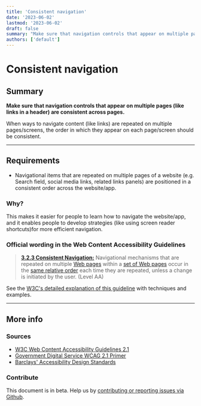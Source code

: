 ```yaml
---
title: 'Consistent navigation'
date: '2023-06-02'
lastmod: '2023-06-02'
draft: false
summary: "Make sure that navigation controls that appear on multiple pages (like links in a header) are consistent across pages."
authors: ['default']
---
```


# Consistent navigation

## Summary

**Make sure that navigation controls that appear on multiple pages (like links in a header) are consistent across pages.**

When ways to navigate content (like links) are repeated on multiple pages/screens, the order in which they appear on each page/screen should be consistent.

---

## Requirements

* Navigational items that are repeated on multiple pages of a website (e.g. Search field, social media links, related links panels) are positioned in a consistent order across the website/app.

### Why?

This makes it easier for people to learn how to navigate the website/app, and it enables people to develop strategies (like using screen reader shortcuts)for more efficient navigation.

### Official wording in the Web Content Accessibility Guidelines

> [**3.2.3 Consistent Navigation:**](https://www.w3.org/TR/UNDERSTANDING-WCAG20/consistent-behavior-consistent-locations.html) Navigational mechanisms that are repeated on multiple [Web pages](https://www.w3.org/TR/UNDERSTANDING-WCAG20/consistent-behavior-consistent-locations.html#webpagedef) within a [set of Web pages](https://www.w3.org/TR/UNDERSTANDING-WCAG20/consistent-behavior-consistent-locations.html#set-of-web-pagesdef) occur in the [same relative order](https://www.w3.org/TR/UNDERSTANDING-WCAG20/consistent-behavior-consistent-locations.html#samerelorderdef) each time they are repeated, unless a change is initiated by the user. (Level AA)

See the [W3C's detailed explanation of this guideline](https://www.w3.org/TR/UNDERSTANDING-WCAG20/consistent-behavior-consistent-locations.html) with techniques and examples.

---

## More info

### Sources

* [W3C Web Content Accessibility Guidelines 2.1](https://www.w3.org/TR/WCAG21/)
* [Government Digital Service WCAG 2.1 Primer](https://alphagov.github.io/wcag-primer/)
* [Barclays' Accessibility Design Standards](https://home.barclays/who-we-are/our-suppliers/our-requirements-of-external-suppliers/)

### Contribute

This document is in beta. Help us by [contributing or reporting issues via Github](https://github.com/web-accessibility-io/web-accessibility.io).
